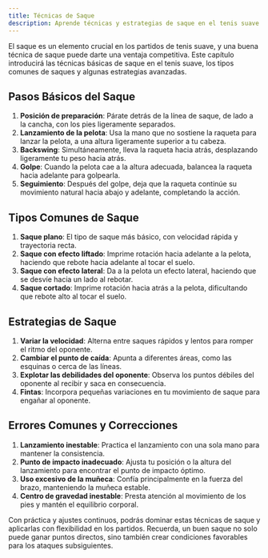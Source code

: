```yaml
---
title: Técnicas de Saque
description: Aprende técnicas y estrategias de saque en el tenis suave
---
```


El saque es un elemento crucial en los partidos de tenis suave, y una buena técnica de saque puede darte una ventaja competitiva. Este capítulo introducirá las técnicas básicas de saque en el tenis suave, los tipos comunes de saques y algunas estrategias avanzadas.

## Pasos Básicos del Saque

1. **Posición de preparación**: Párate detrás de la línea de saque, de lado a la cancha, con los pies ligeramente separados.
2. **Lanzamiento de la pelota**: Usa la mano que no sostiene la raqueta para lanzar la pelota, a una altura ligeramente superior a tu cabeza.
3. **Backswing**: Simultáneamente, lleva la raqueta hacia atrás, desplazando ligeramente tu peso hacia atrás.
4. **Golpe**: Cuando la pelota cae a la altura adecuada, balancea la raqueta hacia adelante para golpearla.
5. **Seguimiento**: Después del golpe, deja que la raqueta continúe su movimiento natural hacia abajo y adelante, completando la acción.

## Tipos Comunes de Saque

1. **Saque plano**: El tipo de saque más básico, con velocidad rápida y trayectoria recta.
2. **Saque con efecto liftado**: Imprime rotación hacia adelante a la pelota, haciendo que rebote hacia adelante al tocar el suelo.
3. **Saque con efecto lateral**: Da a la pelota un efecto lateral, haciendo que se desvíe hacia un lado al rebotar.
4. **Saque cortado**: Imprime rotación hacia atrás a la pelota, dificultando que rebote alto al tocar el suelo.

## Estrategias de Saque

1. **Variar la velocidad**: Alterna entre saques rápidos y lentos para romper el ritmo del oponente.
2. **Cambiar el punto de caída**: Apunta a diferentes áreas, como las esquinas o cerca de las líneas.
3. **Explotar las debilidades del oponente**: Observa los puntos débiles del oponente al recibir y saca en consecuencia.
4. **Fintas**: Incorpora pequeñas variaciones en tu movimiento de saque para engañar al oponente.

## Errores Comunes y Correcciones

1. **Lanzamiento inestable**: Practica el lanzamiento con una sola mano para mantener la consistencia.
2. **Punto de impacto inadecuado**: Ajusta tu posición o la altura del lanzamiento para encontrar el punto de impacto óptimo.
3. **Uso excesivo de la muñeca**: Confía principalmente en la fuerza del brazo, manteniendo la muñeca estable.
4. **Centro de gravedad inestable**: Presta atención al movimiento de los pies y mantén el equilibrio corporal.

Con práctica y ajustes continuos, podrás dominar estas técnicas de saque y aplicarlas con flexibilidad en los partidos. Recuerda, un buen saque no solo puede ganar puntos directos, sino también crear condiciones favorables para los ataques subsiguientes.
